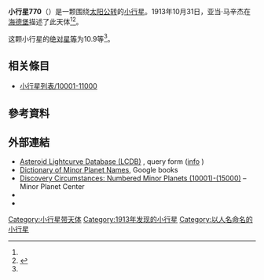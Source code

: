 {{Infobox planet
 | minorplanet     = yes
 | name            = 770 Bali
 | background      = #D6D6D6
 | image = 
 | image_size      = 
 | caption         =
 | discovery_ref   =  <ref name="MPC-object" />
 | discoverer      = [[亚当·马辛杰|亚当·马辛杰]]
 | discovery_site  = [[海德堡|海德堡]]
 | discovered      = 1913年10月31日
 | mpc_name        = 770 Bali
 | alt_names       = 770 Bali
 | pronounced      = 
 | named_after     = <ref name="MPC-object" />
 | mp_category     = [[主帶小行星|主帶小行星]] <ref name="MPC-object" /><ref name="jpldata" />
 | orbit_ref       = <ref name="a">[http://ssd.jpl.nasa.gov/sbdb.cgi?sstr=770 770] {{Wayback|url=http://ssd.jpl.nasa.gov/sbdb.cgi?sstr=770 |date=20210720071747 }}，小行星數據庫瀏覽器（JPL Small-Body Database Browser）－[[美国国家航空航天局|美国国家航空航天局]]喷气推进实验室</ref>
 | epoch           = 2018-03-23.0（[[儒略日|JD]] 2458200.5）
 | uncertainty     = 0
 | observation_arc = 
 | aphelion = {{convert|2.556|AU|km|3|abbr=on|lk=out}}
 | perihelion      = {{convert|1.8870989|AU|km|3|abbr=on}}
 | semimajor       = 2.2216170
 | eccentricity    = 0.1505742
 | period          = 3.31[[儒略年|yr]]
 | mean_anomaly    = 178.42106[[度|°]]
 | mean_motion     = {{Deg2DMS|0.29764600|sup=ms}} / day
 | inclination     = 4.38436
 | asc_node        = 44.69686°
 | arg_peri        = 18.20413
 | mean_diameter   = 
 | rotation        = 
 | albedo          =
 | spectral_type   =
 | abs_magnitude   = 10.9<ref name="jpldata" />
}}
'''小行星770'''（{{lang-en|770 Bali}}）是一颗围绕[[太阳|太阳]][[公转|公转]]的[[小行星|小行星]]。1913年10月31日，亚当·马辛杰在[[海德堡|海德堡]]描述了此天体<ref name="a" /><ref>{{cite news|title=小行星列表|url=http://cfa-www.harvard.edu/iau/lists/NumberedMPs.txt|accessdate=2018-10-19|newspaper=哈佛大学|archive-date=2008-05-17|archive-url=https://web.archive.org/web/20080517010638/http://cfa-www.harvard.edu/iau/lists/NumberedMPs.txt|dead-url=no}}</ref>。

这颗小行星的[[绝对星等|绝对星等]]为10.9等<ref name="a" />。

== 相关條目 ==
*[[小行星列表/10001-11000|小行星列表/10001-11000]]

== 參考資料 ==
{{reflist|refs=

<ref name="jpldata">{{cite web
  |type       = 2018-01-26 last obs.
  |title      = JPL Small-Body Database Browser:770 Bali-770 Bali
  |url        = https://ssd.jpl.nasa.gov/sbdb.cgi?sstr=770
  |publisher  = [[Jet_Propulsion_Laboratory|Jet Propulsion Laboratory]]
  |accessdate = 28 March 2018}}</ref>

<ref name="MPC-object">{{cite web
  |title      = 770 Bali
  |work      = Minor Planet Center
  |url      = https://www.minorplanetcenter.net/db_search/show_object?object_id=770
  |accessdate      = 28 March 2018
  |archive-date      = 2016-03-04
  |archive-url      = https://web.archive.org/web/20160304112414/http://minorplanetcenter.net/db_search/show_object?object_id=770
  |dead-url      = no
  }}</ref>

}}

==  外部連結 ==
* [http://www.minorplanet.info/PHP/lcdbsummaryquery.php Asteroid Lightcurve Database (LCDB)] {{Wayback|url=http://www.minorplanet.info/PHP/lcdbsummaryquery.php |date=20171210173955 }}, query form ([http://www.minorplanet.info/lightcurvedatabase.html info] {{Wayback|url=http://www.minorplanet.info/lightcurvedatabase.html |date=20171216050541 }})
* [https://books.google.com/books?id=aeAg1X7afOoC&pg Dictionary of Minor Planet Names], Google books
* [http://www.minorplanetcenter.net/iau/lists/NumberedMPs010001.html Discovery Circumstances: Numbered Minor Planets (10001)-(15000)] {{Wayback|url=http://www.minorplanetcenter.net/iau/lists/NumberedMPs010001.html |date=20180612162317 }} – Minor Planet Center
* {{AstDys|770}}
* {{JPL small body}}

{{Minor Planet Number|[[小行星769|小行星769]]|[[小行星771|小行星771]]}}
{{小天体}}

[[Category:小行星带天体|Category:小行星带天体]]
[[Category:1913年发现的小行星|Category:1913年发现的小行星]]
[[Category:以人名命名的小行星|Category:以人名命名的小行星]]


{{beltasteroid-stub}}